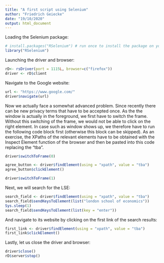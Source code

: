 ```yaml
---
title: "A first script using Selenium"
author: "Friedrich Geiecke"
date: "19/10/2020"
output: html_document
---
```


Loading the Selenium package:

```r
# install.packages("RSelenium") # run once to install the package on your computer
library("RSelenium")
```


Launching the driver and browser:

```r
rD<- rsDriver(port = 1115L, browser=c("firefox"))
driver <- rD$client
```

Navigate to the Google website:

```r
url <- "https://www.google.com/"
driver$navigate(url)
```

Now we actually face a somewhat advanced problem. Since recently there can be new privacy terms that have to be accepted once. As the the window is actually in the foreground, we first have to switch the frame. Without this switching of the frame, we would not be able to click on the right element. In case such as window shows up, we therefore have to run the following code block first (otherwise this block can be skipped). As an exercise, the XPaths of the relevant elements have to be obtained with the Inspect Element function of the browser and then be pasted into this code replacing the "tba".

```r
driver$switchToFrame(0)

agree_button <- driver$findElement(using = "xpath", value = "tba")
agree_button$clickElement()

driver$switchToFrame(1)
```

Next, we will search for the LSE:

```r
search_field <- driver$findElement(using = "xpath", value = "tba")
search_field$sendKeysToElement(list("london school of economics"))
Sys.sleep(1)
search_field$sendKeysToElement(list(key = "enter"))
```

And navigate to its website by clicking on the first link of the search results:

```r
first_link <- driver$findElement(using = "xpath", value = "tba")
first_link$clickElement()
```

Lastly, let us close the driver and browser:

```r
driver$close()
rD$server$stop()
```

